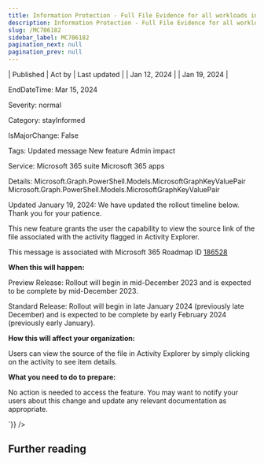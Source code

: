 ```yaml
---
title: Information Protection - Full File Evidence for all workloads in Activity Explorer
description: Information Protection - Full File Evidence for all workloads in Activity Explorer
slug: /MC706182
sidebar_label: MC706182
pagination_next: null
pagination_prev: null
---
```



| Published | Act by | Last updated |
| Jan 12, 2024 |  | Jan 19, 2024 |

EndDateTime: Mar 15, 2024

Severity: normal

Category: stayInformed

IsMajorChange: False

Tags: Updated message New feature Admin impact

Service: Microsoft 365 suite Microsoft 365 apps

Details: Microsoft.Graph.PowerShell.Models.MicrosoftGraphKeyValuePair Microsoft.Graph.PowerShell.Models.MicrosoftGraphKeyValuePair

<div dangerouslySetInnerHTML={{__html:`
<p style="">Updated January 19, 2024: We have updated the rollout timeline below. Thank you for your patience.</p><p style="">This new feature grants the user the capability to view the source link of the file associated with the activity flagged in Activity Explorer.</p>
<p>This message is associated with Microsoft 365 Roadmap ID <a href="https://www.microsoft.com/microsoft-365/roadmap?filters=&amp;searchterms=186528" target="_blank">186528</a></p>
<p><b>When this will happen:</b></p>

<p>Preview Release: Rollout will begin in mid-December 2023 and is expected to be complete by mid-December 2023.</p><p>Standard Release: Rollout will begin in late January 2024 (previously late December) and is expected to be complete by early February 2024 (previously early January).&nbsp;</p>

<p><b>How this will affect your organization:</b></p>

<p>Users can view the source of the file in Activity Explorer by simply clicking on the activity to see item details.</p>
<p><b>What you need to do to prepare:</b></p>
<p>No action is needed to access the feature. You may want to notify your users about this change and update any relevant documentation as appropriate.&nbsp;</p>
`}} />

## Further reading
